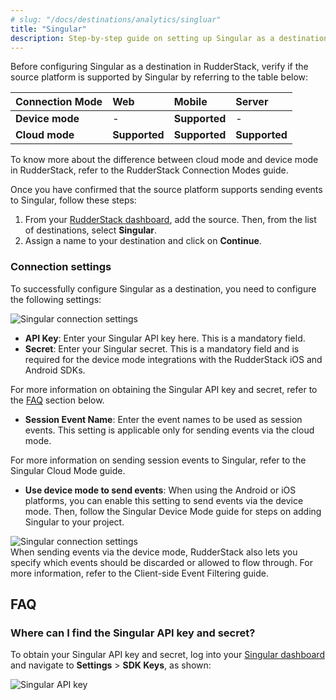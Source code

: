 ```yaml
---
# slug: "/docs/destinations/analytics/singluar"
title: "Singular"
description: Step-by-step guide on setting up Singular as a destination in RudderStack.
---
```


Before configuring Singular as a destination in RudderStack, verify if the source platform is supported by Singular by referring to the table below:

| **Connection Mode** | **Web**       | **Mobile**    | **Server** |
| :------------------ | :------------ | :------------ | :--------- |
| **Device mode**     | -             | **Supported** | -          |
| **Cloud mode**      | **Supported**            | **Supported**             | **Supported**        |

<div class="infoBlock">
To know more about the difference between cloud mode and device mode in RudderStack, refer to the <Link to="/destinations/rudderstack-connection-modes/">RudderStack Connection Modes</Link> guide.
</div>

Once you have confirmed that the source platform supports sending events to Singular, follow these steps:

1. From your [RudderStack dashboard](https://app.rudderstack.com/), add the source. Then, from the list of destinations, select **Singular**.
2. Assign a name to your destination and click on **Continue**.

### Connection settings

To successfully configure Singular as a destination, you need to configure the following settings:

<img src="../../../assets/event-stream-destinations/singular-connection-settings.png" alt="Singular connection settings" />

- **API Key**: Enter your Singular API key here. This is a mandatory field. 
- **Secret**: Enter your Singular secret. This is a mandatory field and is required for the device mode integrations with the RudderStack iOS and Android SDKs.

<div class="infoBlock">
For more information on obtaining the Singular API key and secret, refer to the <a href="#faq">FAQ</a> section below.
</div>

- **Session Event Name**: Enter the event names to be used as session events. This setting is applicable only for sending events via the cloud mode.

<div class="infoBlock">
For more information on sending session events to Singular, refer to the <Link to="/destinations/streaming-destinations/singular/singular-cloud-mode/">Singular Cloud Mode</Link> guide.
</div>

- **Use device mode to send events**: When using the Android or iOS platforms, you can enable this setting to send events via the <Link to="/destinations/rudderstack-connection-modes/#device-mode">device mode</Link>. Then, follow the <Link to="/destinations/streaming-destinations/singular/singular-device-mode/">Singular Device Mode</Link> guide for steps on adding Singular to your project.

<img src="../../../assets/event-stream-destinations/singular-connection-settings-2.png" alt="Singular connection settings" />

<div class="successBlock">
When sending events via the device mode, RudderStack also lets you specify which events should be discarded or allowed to flow through. For more information, refer to the <Link to="/sources/event-streams/sdks/event-filtering/">Client-side Event Filtering</Link> guide.
</div>

## FAQ

### Where can I find the Singular API key and secret?

To obtain your Singular API key and secret, log into your [Singular dashboard](https://app.singular.net/login?redir=%2F#/) and navigate to **Settings** > **SDK Keys**, as shown:

<img src="../../../assets/event-stream-destinations/singular-api-key.png" alt="Singular API key" />


